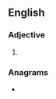 ==English==

===Adjective===
{{head|en|adjective superlative form}}

# {{en-superlative of|dreary}}

===Anagrams===
* {{anagrams|en|retirades}}